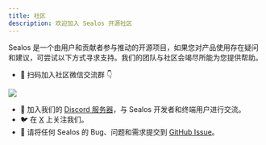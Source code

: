 ```yaml
---
title: 社区
description: 欢迎加入 Sealos 开源社区
---
```


Sealos 是一个由用户和贡献者参与推动的开源项目，如果您对产品使用存在疑问和建议，可尝试以下方式寻求支持。我们的团队与社区会竭尽所能为您提供帮助。

+ 📱 扫码加入社区微信交流群 👇

![](https://oss.laf.run/htr4n1-images/sealos-qr-code.jpg)

+ 💬 加入我们的 [Discord 服务器](https://discord.gg/qzBmGGZGk7)，与 Sealos 开发者和终端用户进行交流。
+ 🐦 在 [X](https://twitter.com/Sailos_io) 上关注我们。
+ 🐞 请将任何 Sealos 的 Bug、问题和需求提交到 [GitHub Issue](https://github.com/labring/sealos/issues/new/choose)。